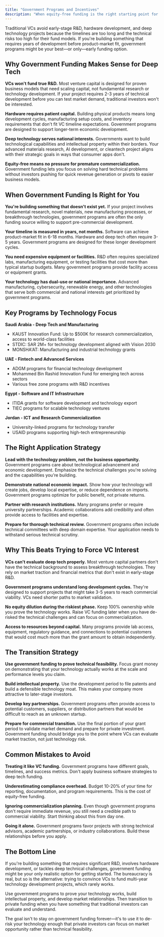 ```yaml
---
title: "Government Programs and Incentives"
description: "When equity-free funding is the right starting point for deep tech and R&D"
---
```


Traditional VCs avoid early-stage R&D, hardware development, and deep technology projects because the timelines are too long and the technical risks too high for their fund models. If you're building something that requires years of development before product-market fit, government programs might be your best—or only—early funding option.

## Why Government Funding Makes Sense for Deep Tech

**VCs won't fund true R&D.** Most venture capital is designed for proven business models that need scaling capital, not fundamental research or technology development. If your project requires 2-3 years of technical development before you can test market demand, traditional investors won't be interested.

**Hardware requires patient capital.** Building physical products means long development cycles, manufacturing setup costs, and inventory requirements that don't fit VC timeline expectations. Government programs are designed to support longer-term economic development.

**Deep technology serves national interests.** Governments want to build technological capabilities and intellectual property within their borders. Your advanced materials research, AI development, or cleantech project aligns with their strategic goals in ways that consumer apps don't.

**Equity-free means no pressure for premature commercialization.** Government funding lets you focus on solving hard technical problems without investors pushing for quick revenue generation or pivots to easier business models.

## When Government Funding Is Right for You

**You're building something that doesn't exist yet.** If your project involves fundamental research, novel materials, new manufacturing processes, or breakthrough technologies, government programs are often the only funding source willing to support pre-commercial development.

**Your timeline is measured in years, not months.** Software can achieve product-market fit in 6-18 months. Hardware and deep tech often require 3-5 years. Government programs are designed for these longer development cycles.

**You need expensive equipment or facilities.** R&D often requires specialized labs, manufacturing equipment, or testing facilities that cost more than typical startup budgets. Many government programs provide facility access or equipment grants.

**Your technology has dual-use or national importance.** Advanced manufacturing, cybersecurity, renewable energy, and other technologies that serve both commercial and national interests get prioritized by government programs.

## Key Programs by Technology Focus

**Saudi Arabia - Deep Tech and Manufacturing**
- KAUST Innovation Fund: Up to $500K for research commercialization, access to world-class facilities
- STDIC: SAR 2M+ for technology development aligned with Vision 2030
- MONSHA'AT: Manufacturing and industrial technology grants

**UAE - Fintech and Advanced Services**
- ADGM programs for financial technology development
- Mohammed Bin Rashid Innovation Fund for emerging tech across sectors
- Various free zone programs with R&D incentives

**Egypt - Software and IT Infrastructure**
- ITIDA grants for software development and technology export
- TIEC programs for scalable technology ventures

**Jordan - ICT and Research Commercialization**
- University-linked programs for technology transfer
- USAID programs supporting high-tech entrepreneurship

## The Right Application Strategy

**Lead with the technology problem, not the business opportunity.** Government programs care about technological advancement and economic development. Emphasize the technical challenges you're solving and the capabilities you're building.

**Demonstrate national economic impact.** Show how your technology will create jobs, develop local expertise, or reduce dependence on imports. Government programs optimize for public benefit, not private returns.

**Partner with research institutions.** Many programs prefer or require university partnerships. Academic collaborations add credibility and often provide access to facilities and expertise.

**Prepare for thorough technical review.** Government programs often include technical committees with deep domain expertise. Your application needs to withstand serious technical scrutiny.

## Why This Beats Trying to Force VC Interest

**VCs can't evaluate deep tech properly.** Most venture capital partners don't have the technical background to assess breakthrough technologies. They rely on market traction and financial metrics that don't exist in early-stage R&D.

**Government programs understand long development cycles.** They're designed to support projects that might take 3-5 years to reach commercial viability. VCs need shorter paths to market validation.

**No equity dilution during the riskiest phase.** Keep 100% ownership while you prove the technology works. Raise VC funding later when you have de-risked the technical challenges and can focus on commercialization.

**Access to resources beyond capital.** Many programs provide lab access, equipment, regulatory guidance, and connections to potential customers that would cost much more than the grant amount to obtain independently.

## The Transition Strategy

**Use government funding to prove technical feasibility.** Focus grant money on demonstrating that your technology actually works at the scale and performance levels you claim.

**Build intellectual property.** Use the development period to file patents and build a defensible technology moat. This makes your company more attractive to later-stage investors.

**Develop key partnerships.** Government programs often provide access to potential customers, suppliers, or distribution partners that would be difficult to reach as an unknown startup.

**Prepare for commercial transition.** Use the final portion of your grant period to validate market demand and prepare for private investment. Government funding should bridge you to the point where VCs can evaluate market traction, not just technology risk.

## Common Mistakes to Avoid

**Treating it like VC funding.** Government programs have different goals, timelines, and success metrics. Don't apply business software strategies to deep tech funding.

**Underestimating compliance overhead.** Budget 10-20% of your time for reporting, documentation, and program requirements. This is the cost of equity-free funding.

**Ignoring commercialization planning.** Even though government programs don't require immediate revenue, you still need a credible path to commercial viability. Start thinking about this from day one.

**Going it alone.** Government programs favor projects with strong technical advisors, academic partnerships, or industry collaborations. Build these relationships before you apply.

## The Bottom Line

If you're building something that requires significant R&D, involves hardware development, or tackles deep technical challenges, government funding might be your only realistic option for getting started. The bureaucracy is real, but so is the alternative: trying to convince VCs to fund multi-year technology development projects, which rarely works.

Use government programs to prove your technology works, build intellectual property, and develop market relationships. Then transition to private funding when you have something that traditional investors can evaluate and understand.

The goal isn't to stay on government funding forever—it's to use it to de-risk your technology enough that private investors can focus on market opportunity rather than technical feasibility.